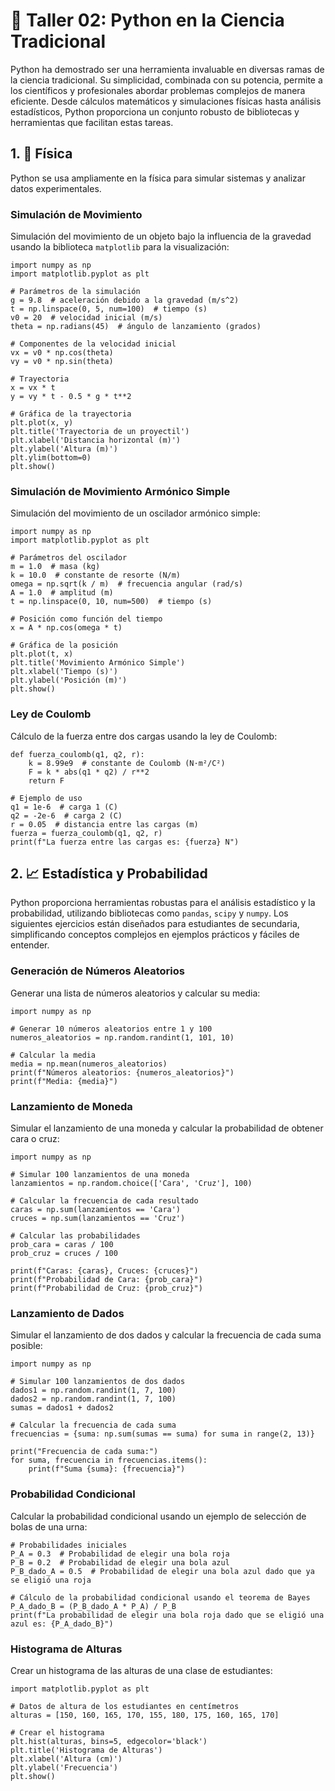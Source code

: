 # 🚀 Taller 02: Python en la Ciencia Tradicional

Python ha demostrado ser una herramienta invaluable en diversas ramas de la ciencia tradicional. Su simplicidad, combinada con su potencia, permite a los científicos y profesionales abordar problemas complejos de manera eficiente. Desde cálculos matemáticos y simulaciones físicas hasta análisis estadísticos, Python proporciona un conjunto robusto de bibliotecas y herramientas que facilitan estas tareas.

## 1. 🔬 Física

Python se usa ampliamente en la física para simular sistemas y analizar datos experimentales.

### Simulación de Movimiento

Simulación del movimiento de un objeto bajo la influencia de la gravedad usando la biblioteca `matplotlib` para la visualización:

```pyodide-python
import numpy as np
import matplotlib.pyplot as plt

# Parámetros de la simulación
g = 9.8  # aceleración debido a la gravedad (m/s^2)
t = np.linspace(0, 5, num=100)  # tiempo (s)
v0 = 20  # velocidad inicial (m/s)
theta = np.radians(45)  # ángulo de lanzamiento (grados)

# Componentes de la velocidad inicial
vx = v0 * np.cos(theta)
vy = v0 * np.sin(theta)

# Trayectoria
x = vx * t
y = vy * t - 0.5 * g * t**2

# Gráfica de la trayectoria
plt.plot(x, y)
plt.title('Trayectoria de un proyectil')
plt.xlabel('Distancia horizontal (m)')
plt.ylabel('Altura (m)')
plt.ylim(bottom=0)
plt.show()
```

### Simulación de Movimiento Armónico Simple

Simulación del movimiento de un oscilador armónico simple:

```pyodide-python
import numpy as np
import matplotlib.pyplot as plt

# Parámetros del oscilador
m = 1.0  # masa (kg)
k = 10.0  # constante de resorte (N/m)
omega = np.sqrt(k / m)  # frecuencia angular (rad/s)
A = 1.0  # amplitud (m)
t = np.linspace(0, 10, num=500)  # tiempo (s)

# Posición como función del tiempo
x = A * np.cos(omega * t)

# Gráfica de la posición
plt.plot(t, x)
plt.title('Movimiento Armónico Simple')
plt.xlabel('Tiempo (s)')
plt.ylabel('Posición (m)')
plt.show()
```

### Ley de Coulomb

Cálculo de la fuerza entre dos cargas usando la ley de Coulomb:

```pyodide-python
def fuerza_coulomb(q1, q2, r):
    k = 8.99e9  # constante de Coulomb (N·m²/C²)
    F = k * abs(q1 * q2) / r**2
    return F

# Ejemplo de uso
q1 = 1e-6  # carga 1 (C)
q2 = -2e-6  # carga 2 (C)
r = 0.05  # distancia entre las cargas (m)
fuerza = fuerza_coulomb(q1, q2, r)
print(f"La fuerza entre las cargas es: {fuerza} N")
```

## 2. 📈 Estadística y Probabilidad

Python proporciona herramientas robustas para el análisis estadístico y la probabilidad, utilizando bibliotecas como `pandas`, `scipy` y `numpy`. Los siguientes ejercicios están diseñados para estudiantes de secundaria, simplificando conceptos complejos en ejemplos prácticos y fáciles de entender.

### Generación de Números Aleatorios

Generar una lista de números aleatorios y calcular su media:

```pyodide-python
import numpy as np

# Generar 10 números aleatorios entre 1 y 100
numeros_aleatorios = np.random.randint(1, 101, 10)

# Calcular la media
media = np.mean(numeros_aleatorios)
print(f"Números aleatorios: {numeros_aleatorios}")
print(f"Media: {media}")
```

### Lanzamiento de Moneda

Simular el lanzamiento de una moneda y calcular la probabilidad de obtener cara o cruz:

```pyodide-python
import numpy as np

# Simular 100 lanzamientos de una moneda
lanzamientos = np.random.choice(['Cara', 'Cruz'], 100)

# Calcular la frecuencia de cada resultado
caras = np.sum(lanzamientos == 'Cara')
cruces = np.sum(lanzamientos == 'Cruz')

# Calcular las probabilidades
prob_cara = caras / 100
prob_cruz = cruces / 100

print(f"Caras: {caras}, Cruces: {cruces}")
print(f"Probabilidad de Cara: {prob_cara}")
print(f"Probabilidad de Cruz: {prob_cruz}")
```

### Lanzamiento de Dados

Simular el lanzamiento de dos dados y calcular la frecuencia de cada suma posible:

```pyodide-python
import numpy as np

# Simular 100 lanzamientos de dos dados
dados1 = np.random.randint(1, 7, 100)
dados2 = np.random.randint(1, 7, 100)
sumas = dados1 + dados2

# Calcular la frecuencia de cada suma
frecuencias = {suma: np.sum(sumas == suma) for suma in range(2, 13)}

print("Frecuencia de cada suma:")
for suma, frecuencia in frecuencias.items():
    print(f"Suma {suma}: {frecuencia}")
```

### Probabilidad Condicional

Calcular la probabilidad condicional usando un ejemplo de selección de bolas de una urna:

```pyodide-python
# Probabilidades iniciales
P_A = 0.3  # Probabilidad de elegir una bola roja
P_B = 0.2  # Probabilidad de elegir una bola azul
P_B_dado_A = 0.5  # Probabilidad de elegir una bola azul dado que ya se eligió una roja

# Cálculo de la probabilidad condicional usando el teorema de Bayes
P_A_dado_B = (P_B_dado_A * P_A) / P_B
print(f"La probabilidad de elegir una bola roja dado que se eligió una azul es: {P_A_dado_B}")
```

### Histograma de Alturas

Crear un histograma de las alturas de una clase de estudiantes:

```pyodide-python
import matplotlib.pyplot as plt

# Datos de altura de los estudiantes en centímetros
alturas = [150, 160, 165, 170, 155, 180, 175, 160, 165, 170]

# Crear el histograma
plt.hist(alturas, bins=5, edgecolor='black')
plt.title('Histograma de Alturas')
plt.xlabel('Altura (cm)')
plt.ylabel('Frecuencia')
plt.show()
```

